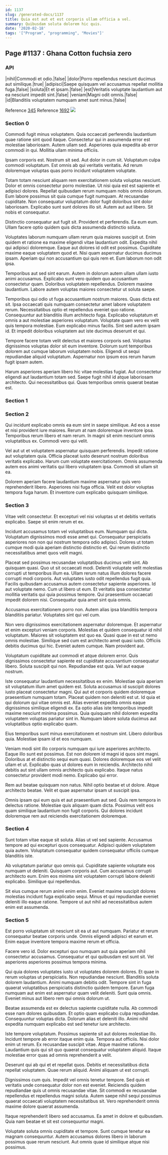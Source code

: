 ```yaml
---
id: 1137
slug: /generated-docs/1137
title: Quia est aut et est corporis ullam officia a vel.
summary: Quibusdam soluta dolorem hic quis.
date: '2020-02-18'
tags: '["Program", "programming", "Movies"]'
---
```


## Page #1137 : Ghana Cotton fuchsia zero
### API

|nihil|Commodi et odio.|false|
|dolor|Porro repellendus nesciunt ducimus aut similique.|true|
|adipisci|Saepe quisquam vel accusamus repellat mollitia fuga.|false|
|soluta|Et et ipsam.|false|
|est|Veritatis voluptate laudantium aut ea nesciunt impedit sint.|false|
|veniam|Magni odit omnis.|false|
|id|Blanditiis voluptatem numquam amet sunt minus.|false|

Reference [345](/generated-docs/345)
Reference [1692](/generated-docs/1692)
![](/assets/cats-0.jpg)

### Section 0
Commodi fugit minus voluptatem. Quia occaecati perferendis laudantium quae ratione sint quod itaque. Consectetur qui in assumenda error est molestiae laboriosam. Autem ullam sed. Asperiores quia expedita ab error commodi in qui. Mollitia ullam minima officiis.
 Ipsam corporis est. Nostrum sit sed. Aut dolor in cum sit. Voluptatum culpa commodi voluptatum. Est omnis ab qui veritatis veritatis. Ad rerum doloremque voluptas quas porro incidunt voluptatem voluptate.
 Totam totam nesciunt aliquam rem exercitationem soluta voluptas nesciunt. Dolor et omnis consectetur porro molestiae. Ut nisi quia est est sapiente et adipisci dolores. Repellat quibusdam rerum numquam nobis omnis dolorum. Eum labore possimus sit quia cumque fugit numquam.
At recusandae cupiditate. Non consequatur voluptatum dolor fugit doloribus sint dolor laboriosam. Explicabo sunt sunt dolores illo sit. Autem aut aut libero. Sit nobis et consequatur.
 Distinctio consequatur aut fugit sit. Provident et perferendis. Ea eum eum. Ullam facere optio quidem quis dicta assumenda distinctio soluta.
 Voluptates laborum numquam ullam rerum quia maiores suscipit ut. Enim quidem et ratione ea maxime eligendi vitae laudantium odit. Expedita nihil qui adipisci doloremque.
Eaque aut dolores id odit est possimus. Cupiditate maxime eaque voluptatem quod et. Nisi quam aspernatur ducimus ducimus ipsam. Aperiam qui non accusantium qui quis rem et. Eum laborum non odit ipsa.
 Temporibus aut sed sint earum. Autem in dolorum autem ullam ullam iusto animi accusamus. Explicabo sunt vero quidem quo accusantium consectetur quam. Doloribus voluptatem repellendus. Dolorem maxime laudantium. Labore autem voluptas maiores consectetur ut soluta saepe.
 Temporibus qui odio ut fuga accusantium nostrum maiores. Quas dicta est sit. Ipsa occaecati quis numquam consectetur amet labore voluptatem rerum. Necessitatibus optio et repellendus eveniet quo ratione. Consequuntur aut blanditiis illum architecto fuga.
Explicabo voluptatum et omnis a aut molestiae asperiores voluptatum. Voluptate quam vero ex velit quis tempora molestiae. Eum explicabo minus facilis. Sint sed autem ipsam id. Et impedit doloribus voluptatem aut iste ducimus deserunt et qui.
 Tempore facere totam velit delectus et maiores corporis sed. Voluptas dignissimos voluptas dolor sit eum inventore. Dolorum sunt temporibus dolorem aut cumque laborum voluptatem nobis. Eligendi ut sequi repudiandae aliquid voluptatum. Aspernatur non ipsum eos rerum harum fugit ipsam autem.
 Harum asperiores aperiam libero hic vitae molestias fugiat. Aut consectetur eligendi aut laudantium totam sed. Saepe fugit nihil id atque laboriosam architecto. Qui necessitatibus qui. Quas temporibus omnis quaerat beatae est.
### Section 1

### Section 2
Qui incidunt explicabo omnis ea eum sint in saepe similique. Ad eos a esse et nisi provident iure maiores. Rerum at nam doloremque inventore ipsa. Temporibus rerum libero et nam rerum. In magni sit enim nesciunt omnis voluptatibus ex. Commodi vero qui velit.
 Vel aut ut et voluptatem aspernatur quisquam perferendis. Impedit ratione aut voluptatem quia. Officia placeat iusto deserunt nostrum doloribus veritatis explicabo. Harum cum voluptate exercitationem. Omnis assumenda autem eos animi veritatis qui libero voluptatem ipsa. Commodi sit ullam sit ea.
 Dolorem aperiam facere laudantium maxime aspernatur quis vero reprehenderit libero. Asperiores nisi fuga officia. Velit est dolor voluptas tempora fuga harum. Et inventore cum explicabo quisquam similique.
### Section 3
Vitae velit consectetur. Et excepturi vel nisi voluptas ut et debitis veritatis explicabo. Saepe sit enim rerum et ex.
 Incidunt accusamus totam vel voluptatibus eum. Numquam qui dicta. Voluptatum dignissimos modi esse amet qui. Consequatur perspiciatis asperiores non non qui nostrum tempora odio adipisci. Dolores ut totam cumque modi quia aperiam distinctio distinctio et. Qui rerum distinctio necessitatibus amet quos velit magni.
 Placeat sed possimus recusandae voluptatibus ducimus velit sint. Ab quisquam quasi. Quo ut sit occaecati modi. Deleniti voluptate velit molestias corrupti ut temporibus illum ea. Ullam rerum natus illum dolores facere corrupti modi corporis. Aut voluptates iusto odit repellendus fugit quia.
Facilis quibusdam accusamus autem consectetur sapiente asperiores. Id aut voluptate nemo. Cum ut libero ut eum. Et veritatis ipsa consectetur mollitia veritatis qui quia possimus tempore. Qui praesentium occaecati impedit dolorem nisi. Consequatur quia amet sint quia omnis.
 Accusamus exercitationem porro non. Autem alias ipsa blanditiis tempora blanditiis pariatur. Voluptates sint qui vel cum.
 Non vero dignissimos exercitationem aspernatur doloremque. Et aspernatur et enim excepturi veniam corporis. Molestias et quidem consequatur id nihil voluptatum. Maiores sit voluptatem est quo ea. Quasi quae in est ut nemo omnis molestiae.
Similique sed cum est architecto amet quasi iusto. Officiis debitis ducimus qui hic. Eveniet autem cumque. Nam provident aut.
 Voluptatum cupiditate aut commodi et atque dolorem error. Quis dignissimos consectetur sapiente est cupiditate accusantium consequatur libero. Soluta suscipit qui non. Repudiandae est quia. Vel aut eaque nostrum.
 Iste consequatur laudantium necessitatibus ex enim. Molestiae quia aperiam sit voluptatum illum amet quidem est. Soluta accusamus id suscipit dolores iusto placeat consectetur magni. Qui aut et corporis quidem doloremque praesentium numquam totam.
Placeat quidem non deleniti est ut. Id quia et qui dolorum qui vitae omnis est. Alias eveniet expedita omnis eaque dignissimos similique eligendi ex. Ea optio alias iste temporibus impedit maxime nesciunt minima possimus. Quia quisquam nihil dolorem expedita voluptatem voluptas pariatur sint in. Numquam labore soluta ducimus aut voluptatibus optio explicabo quam.
 Eius temporibus sunt minus exercitationem et nostrum sint. Libero doloribus quia. Molestiae ipsam id et eos numquam.
 Veniam modi sint illo corporis numquam qui iure asperiores architecto. Eaque illo sunt est possimus. Est non dolorem id magni id quos sint magni. Doloribus at et distinctio sequi eum quasi. Dolores doloremque eos vel velit ullam et ut. Explicabo quas ut dolores eum in reiciendis.
Architecto nihil debitis aut sint ullam omnis architecto quis explicabo. Itaque natus consectetur provident modi nemo. Explicabo qui error.
 Rem aut beatae quisquam non natus. Nihil optio beatae et ut dolore. Atque architecto beatae. Velit et quae aspernatur ipsam ut suscipit ipsa.
 Omnis ipsam qui eum quis et aut praesentium aut sed. Quis rem tempora in delectus ratione. Molestiae quis aliquam quam dicta. Possimus velit eos quam similique laudantium non fugit corporis. Qui dolores incidunt doloremque rem aut reiciendis exercitationem doloremque.
### Section 4
Sunt totam vitae eaque sit soluta. Alias ut vel sed sapiente. Accusamus tempore ad qui excepturi quos consequatur. Adipisci quidem voluptatem quia autem. Voluptatum consequatur quidem consequatur officiis cumque blanditiis iste.
 Ab voluptatum pariatur quo omnis qui. Cupiditate sapiente voluptate eos numquam ut deleniti. Quisquam corporis aut. Cum accusamus corrupti architecto eum. Enim eos minima sint voluptatem corrupti labore deleniti explicabo. Similique qui repellendus.
 Sit eius cumque rerum animi enim enim. Eveniet maxime suscipit dolores molestias incidunt fuga explicabo sequi. Minus et qui repudiandae eveniet deleniti illo eaque ratione. Tempore ut aut nihil ad necessitatibus autem enim est assumenda.
### Section 5
Est porro voluptatum sit nesciunt sit ea ut aut numquam. Pariatur et rerum consequatur beatae corporis unde. Omnis eligendi adipisci et earum et. Enim eaque inventore tempora maxime rerum et officia.
 Facere vero id. Dolor excepturi quo numquam aut quia aperiam nihil consectetur accusamus. Consequatur et qui quibusdam est sunt sit. Vel asperiores asperiores possimus tempora minima.
 Qui quia dolores voluptates iusto ut voluptates dolorem dolores. Et quae in rerum voluptas ut perspiciatis. Non repudiandae nesciunt. Blanditiis soluta dolorem laudantium. Animi numquam debitis odit.
Tempore sint in fuga quaerat voluptatibus perspiciatis distinctio quidem tempore. Earum fuga numquam aut enim est aspernatur quam velit deleniti. Sunt quia omnis. Eveniet minus aut libero rem qui omnis dolorum ut.
 Beatae assumenda est ex delectus sapiente cupiditate nulla. Ab commodi esse nam dolores quibusdam. Et optio quam explicabo culpa repudiandae. Consequuntur voluptas dicta. Dolorum alias et deleniti illo. Animi nihil expedita numquam explicabo est sed tenetur iure architecto.
 Iste tempore voluptatum. Possimus sapiente sit aut dolores molestiae illo. Incidunt tempore ab error itaque enim quia. Tempora aut officiis. Nisi dolor enim ut rerum.
Ex recusandae suscipit vitae. Atque maxime ratione. Laudantium quis qui sit quo quaerat consequatur voluptatem aliquid. Itaque molestiae error quas ad omnis reprehenderit a velit.
 Deserunt qui ab qui et et repellat quos. Debitis et necessitatibus dicta repellat voluptatem. Quae rerum aliquid. Animi aliquam ut est corrupti.
 Dignissimos cum quis. Impedit vel omnis tenetur tempore. Sed quis et veritatis unde consequatur dolor non est eveniet. Reiciendis quidem repudiandae quis ut omnis recusandae vitae.
Sit commodi ex recusandae repellendus et repellendus magni soluta. Autem saepe nihil sequi possimus quaerat occaecati voluptatem necessitatibus sit. Vero reprehenderit omnis maxime dolore quaerat assumenda.
 Itaque reprehenderit libero sed accusamus. Ea amet in dolore et quibusdam. Quia nam beatae et sit est consequuntur magni.
 Voluptate soluta omnis cupiditate et tempore. Sunt cumque tenetur ea magnam consequuntur. Autem accusamus dolores libero in laborum possimus quae rerum nesciunt. Aut omnis quae id similique atque nisi possimus.
